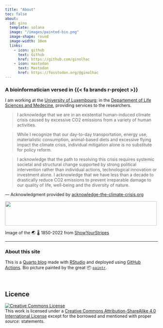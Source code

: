 ```yaml
---
title: "About"
toc: false
about:
  id: gino
  template: solana
  image: "/images/painted-bio.png"
  image-shape: round
  image-width: 10em
  links:
    - icon: github
      text: Github
      href: https://github.com/ginolhac
    - icon: mastodon
      text: Mastodon
      href: https://fosstodon.org/@ginolhac
---
```


:::{#gino}

### A bioinformatician versed in {{< fa brands r-project >}}

I am working at the [University of Luxembourg](https://www.uni.lu/en/); in the [Departement of Life Sciences and Medecine](https://www.uni.lu/fstm-en/research-departments/department-of-life-sciences-and-medicine/), providing services to the researchers.

:::

> I acknowledge that we are in an existential human-induced climate crisis caused by excessive CO2 emissions from a variety of human activities.

>While I recognize that our day-to-day transportation, energy use, materialistic consumption, animal-based diets and excessive flying impact the climate crisis, individual mitigation alone is no substitute for policy reform.

>I acknowledge that the path to resolving this crisis requires systemic societal and structural change supported by strong political intervention rather than individual actions, technological innovation or investment alone.
I acknowledge that we have less than a decade to drastically reduce CO2 emissions to prevent irreparable damage to our quality of life, well-being and the diversity of nature.

— Acknowledgment provided by [acknowledge-the-climate-crisis.org](https://t.co/5E65aAtXqR?amp=1)

<img src="https://showyourstripes.info/stripes/GLOBE---1850-2022-MO.png" width="500" height="80"> 

Image of the 🌏 🌡️ 1850-2022 from [ShowYourStripes](https://showyourstripes.info/)

---


### About this site

This is a [Quarto blog](https://quarto.org/docs/websites/website-blog.html) made with [RStudio](https://posit.co/download/rstudio-desktop/) and deployed using [GitHub Actions](https://github.com/features/actions). Bio picture painted by the great 📦 [`paintr`](https://github.com/cj-holmes/paintr).

</br>


## Licence

<a rel="license" href="http://creativecommons.org/licenses/by-sa/4.0/">
<img alt="Creative Commons License" style="border-width:0" src="https://i.creativecommons.org/l/by-sa/4.0/88x31.png" /></a><br />
This work is licensed under a <a rel="license" href="http://creativecommons.org/licenses/by-sa/4.0/">Creative Commons Attribution-ShareAlike 4.0 International License</a> except for the borrowed and mentioned with proper _source:_ statements.

</br>

